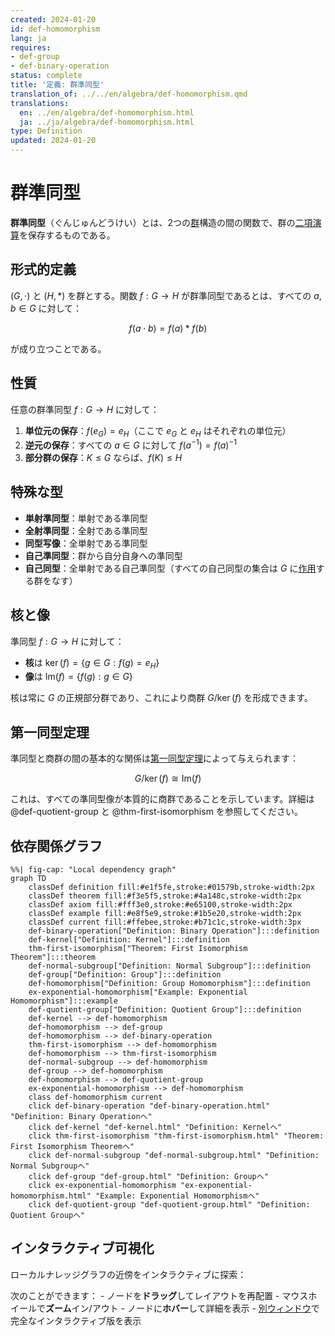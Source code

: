 ```yaml
---
created: 2024-01-20
id: def-homomorphism
lang: ja
requires:
- def-group
- def-binary-operation
status: complete
title: '定義: 群準同型'
translation_of: ../../en/algebra/def-homomorphism.qmd
translations:
  en: ../en/algebra/def-homomorphism.html
  ja: ../ja/algebra/def-homomorphism.html
type: Definition
updated: 2024-01-20
---
```


# 群準同型 {#def-homomorphism}

**群準同型**（ぐんじゅんどうけい）とは、2つの[群](def-group.qmd)構造の間の関数で、群の[二項演算](def-binary-operation.qmd)を保存するものである。

## 形式的定義

$(G, \cdot)$ と $(H, *)$ を群とする。関数 $f: G \to H$ が群準同型であるとは、すべての $a, b \in G$ に対して：

$$f(a \cdot b) = f(a) * f(b)$$

が成り立つことである。

## 性質

任意の群準同型 $f: G \to H$ に対して：

1. **単位元の保存**：$f(e_G) = e_H$（ここで $e_G$ と $e_H$ はそれぞれの単位元）
2. **逆元の保存**：すべての $a \in G$ に対して $f(a^{-1}) = f(a)^{-1}$
3. **部分群の保存**：$K \leq G$ ならば、$f(K) \leq H$

## 特殊な型

- **単射準同型**：単射である準同型
- **全射準同型**：全射である準同型
- **同型写像**：全単射である準同型
- **自己準同型**：群から自分自身への準同型
- **自己同型**：全単射である自己準同型（すべての自己同型の集合は $G$ に[作用](def-group-action.qmd)する群をなす）

## 核と像

準同型 $f: G \to H$ に対して：

- **核**は $\ker(f) = \{g \in G : f(g) = e_H\}$
- **像**は $\text{Im}(f) = \{f(g) : g \in G\}$

核は常に $G$ の正規部分群であり、これにより商群 $G/\ker(f)$ を形成できます。

## 第一同型定理

準同型と商群の間の基本的な関係は[第一同型定理](thm-first-isomorphism.qmd)によって与えられます：

$$G/\ker(f) \cong \text{Im}(f)$$

これは、すべての準同型像が本質的に商群であることを示しています。詳細は @def-quotient-group と @thm-first-isomorphism を参照してください。

## 依存関係グラフ

```mermaid
%%| fig-cap: "Local dependency graph"
graph TD
    classDef definition fill:#e1f5fe,stroke:#01579b,stroke-width:2px
    classDef theorem fill:#f3e5f5,stroke:#4a148c,stroke-width:2px
    classDef axiom fill:#fff3e0,stroke:#e65100,stroke-width:2px
    classDef example fill:#e8f5e9,stroke:#1b5e20,stroke-width:2px
    classDef current fill:#ffebee,stroke:#b71c1c,stroke-width:3px
    def-binary-operation["Definition: Binary Operation"]:::definition
    def-kernel["Definition: Kernel"]:::definition
    thm-first-isomorphism["Theorem: First Isomorphism Theorem"]:::theorem
    def-normal-subgroup["Definition: Normal Subgroup"]:::definition
    def-group["Definition: Group"]:::definition
    def-homomorphism["Definition: Group Homomorphism"]:::definition
    ex-exponential-homomorphism["Example: Exponential Homomorphism"]:::example
    def-quotient-group["Definition: Quotient Group"]:::definition
    def-kernel --> def-homomorphism
    def-homomorphism --> def-group
    def-homomorphism --> def-binary-operation
    thm-first-isomorphism --> def-homomorphism
    def-homomorphism --> thm-first-isomorphism
    def-normal-subgroup --> def-homomorphism
    def-group --> def-homomorphism
    def-homomorphism --> def-quotient-group
    ex-exponential-homomorphism --> def-homomorphism
    class def-homomorphism current
    click def-binary-operation "def-binary-operation.html" "Definition: Binary Operationへ"
    click def-kernel "def-kernel.html" "Definition: Kernelへ"
    click thm-first-isomorphism "thm-first-isomorphism.html" "Theorem: First Isomorphism Theoremへ"
    click def-normal-subgroup "def-normal-subgroup.html" "Definition: Normal Subgroupへ"
    click def-group "def-group.html" "Definition: Groupへ"
    click ex-exponential-homomorphism "ex-exponential-homomorphism.html" "Example: Exponential Homomorphismへ"
    click def-quotient-group "def-quotient-group.html" "Definition: Quotient Groupへ"
```

## インタラクティブ可視化

ローカルナレッジグラフの近傍をインタラクティブに探索：

::: {.graph-viz data-id="def-homomorphism" data-width="700" data-height="500"}
:::

次のことができます：
- ノードを**ドラッグ**してレイアウトを再配置
- マウスホイールで**ズーム**イン/アウト
- ノードに**ホバー**して詳細を表示
- [別ウィンドウ](../../output/interactive/def-homomorphism.html){target="_blank"}で完全なインタラクティブ版を表示
